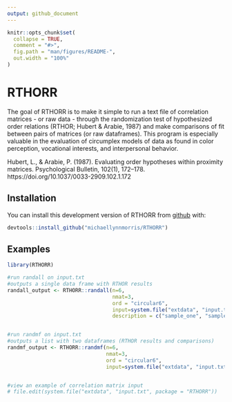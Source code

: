 ```yaml
---
output: github_document
---
```


<!-- README.md is generated from README.Rmd. Please edit that file -->

```r
knitr::opts_chunk$set(
  collapse = TRUE,
  comment = "#>",
  fig.path = "man/figures/README-",
  out.width = "100%"
)
```

# RTHORR

<!-- badges: start -->
<!-- badges: end -->

The goal of RTHORR is to make it simple to run a text file of correlation matrices - or raw data - through the randomization test of hypothesized order relations (RTHOR; Hubert & Arabie, 1987) and make comparisons of fit between pairs of matrices (or raw dataframes). This program is especially valuable in the evaluation of circumplex models of data as found in color perception, vocational interests, and interpersonal behavior.



Hubert, L., & Arabie, P. (1987). Evaluating order hypotheses within proximity matrices. Psychological Bulletin, 102(1), 172–178. https://doi.org/10.1037/0033-2909.102.1.172

## Installation

You can install this development version of RTHORR from [github](https://github.com/) with:

``` r
devtools::install_github("michaellynnmorris/RTHORR")
```

## Examples


```r
library(RTHORR)

#run randall on input.txt
#outputs a single data frame with RTHOR results
randall_output <- RTHORR::randall(n=6,
                                  nmat=3,
                                  ord = "circular6",
                                  input=system.file("extdata", "input.txt", package = "RTHORR"),
                                  description = c("sample_one", "sample_two", "sample_three"))


#run randmf on input.txt
#outputs a list with two dataframes (RTHOR results and comparisons)
randmf_output <- RTHORR::randmf(n=6,
                                nmat=3,
                                ord = "circular6",
                                input=system.file("extdata", "input.txt", package = "RTHORR"))


#view an example of correlation matrix input
# file.edit(system.file("extdata", "input.txt", package = "RTHORR"))


```


